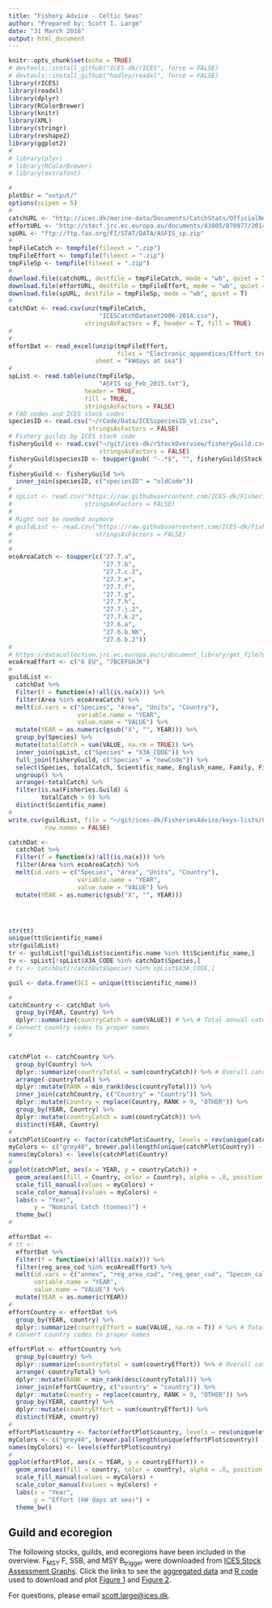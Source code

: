 ```yaml
---
title: "Fishery Advice - Celtic Seas"
author: "Prepared by: Scott I. Large"
date: "31 March 2016"
output: html_document
---
```


```r
knitr::opts_chunk$set(echo = TRUE)
# devtools::install_github("ICES-dk/rICES", force = FALSE)
# devtools::install_github("hadley/readxl", force = FALSE)
library(rICES)
library(readxl)
library(dplyr)
library(RColorBrewer)
library(knitr)
library(XML)
library(stringr)
library(reshape2)
library(ggplot2)
#
# library(plyr)
# library(RColorBrewer)
# library(extrafont)

# 
plotDir = "output/"
options(scipen = 5)
# 
catchURL <- "http://ices.dk/marine-data/Documents/CatchStats/OfficialNominalCatches.zip"
effortURL <- "http://stecf.jrc.ec.europa.eu/documents/43805/870977/2014_STECF+14-20+-+Fishing+Effort+Regimes+data+tables.zip"
spURL <- "ftp://ftp.fao.org/FI/STAT/DATA/ASFIS_sp.zip"
# 
tmpFileCatch <- tempfile(fileext = ".zip")
tmpFileEffort <- tempfile(fileext = ".zip")
tmpFileSp <- tempfile(fileext = ".zip")
# 
download.file(catchURL, destfile = tmpFileCatch, mode = "wb", quiet = T)
download.file(effortURL, destfile = tmpFileEffort, mode = "wb", quiet = T)
download.file(spURL, destfile = tmpFileSp, mode = "wb", quiet = T)
# 
catchDat <- read.csv(unz(tmpFileCatch,
                         "ICESCatchDataset2006-2014.csv"),
                     stringsAsFactors = F, header = T, fill = TRUE)
# 
# 
effortDat <- read_excel(unzip(tmpFileEffort, 
                              files = "Electronic_appendices/Effort_trends_by_country.xlsx"),
                        sheet = "kWdays at sea")
# 
spList <- read.table(unz(tmpFileSp,
                         "ASFIS_sp_Feb_2015.txt"),
                     header = TRUE,
                     fill = TRUE,
                     stringsAsFactors = FALSE)
# FAO codes and ICES stock codes 
speciesID <- read.csv("~/rCode/Data/ICESspeciesID_v1.csv",
                      stringsAsFactors = FALSE)
# Fishery guilds by ICES stock code
fisheryGuild <- read.csv("~/git/ices-dk/rStockOverview/fisheryGuild.csv",
                         stringsAsFactors = FALSE)
fisheryGuild$speciesID <- toupper(gsub( "-.*$", "", fisheryGuild$Stock.code))
# 
fisheryGuild <- fisheryGuild %>%
  inner_join(speciesID, c("speciesID" = "oldCode")) 
# 
# spList <- read.csv("https://raw.githubusercontent.com/ICES-dk/FisheriesAdvice/master/keys-lists/species.list",
#                    stringsAsFactors = FALSE)
# 
# Might not be needed anymore
# guildList <- read.csv("https://raw.githubusercontent.com/ICES-dk/FisheriesAdvice/master/keys-lists/guild.list",
#                       stringsAsFactors = FALSE)
#  
# 
ecoAreaCatch <- toupper(c("27.7.a",
                          "27.7.b", 
                          "27.7.c.2", 
                          "27.7.e", 
                          "27.7.f", 
                          "27.7.g", 
                          "27.7.h",
                          "27.7.j.2", 
                          "27.7.k.2", 
                          "27.6.a",
                          "27.6.b.NK",
                          "27.6.b.2"))
# 
# https://datacollection.jrc.ec.europa.eu/c/document_library/get_file?uuid=62841ee4-dbbd-4628-a7a7-5036ce5d415b&groupId=10213
ecoAreaEffort <- c("6 EU", "7BCEFGHJK")
# 
guildList <- 
  catchDat %>%
  Filter(f = function(x)!all(is.na(x))) %>%
  filter(Area %in% ecoAreaCatch) %>%
  melt(id.vars = c("Species", "Area", "Units", "Country"),
                   variable.name = "YEAR",
                   value.name = "VALUE") %>%
  mutate(YEAR = as.numeric(gsub("X", "", YEAR))) %>%
  group_by(Species) %>%
  mutate(totalCatch = sum(VALUE, na.rm = TRUE)) %>%
  inner_join(spList, c("Species" = "X3A_CODE")) %>%
  full_join(fisheryGuild, c("Species" = "newCode")) %>%
  select(Species, totalCatch, Scientific_name, English_name, Family, Fisheries.Guild) %>%
  ungroup() %>%
  arrange(-totalCatch) %>%
  filter(is.na(Fisheries.Guild) &
         totalCatch > 0) %>%
  distinct(Scientific_name)
# 
write.csv(guildList, file = "~/git/ices-dk/FisheriesAdvice/keys-lists/CS_spGuildList.csv",
          row.names = FALSE)


```

```r
catchDat <-
  catchDat %>%
  Filter(f = function(x)!all(is.na(x))) %>%
  filter(Area %in% ecoAreaCatch) %>%
  melt(id.vars = c("Species", "Area", "Units", "Country"),
                   variable.name = "YEAR",
                   value.name = "VALUE") %>%
  mutate(YEAR = as.numeric(gsub("X", "", YEAR)))




str(tt)
unique(tt$Scientific_name)
str(guildList)
tr <- guildList[!guildList$scientific.name %in% tt$Scientific_name,]
tv <- spList[!spList$X3A_CODE %in% catchDat$Species,]
# tv <- catchDat[!catchDat$Species %in% spList$X3A_CODE,]

guil <- data.frame(SCI = unique(tt$scientific_name))

#
catchCountry <- catchDat %>%
  group_by(YEAR, Country) %>%
  dplyr::summarize(countryCatch = sum(VALUE)) # %>% # Total annual catch
# Convert country codes to proper names
#



```

```r
catchPlot <- catchCountry %>%
  group_by(Country) %>%
  dplyr::summarize(countryTotal = sum(countryCatch)) %>% # Overall catch to order plot
  arrange(-countryTotal) %>%
  dplyr::mutate(RANK = min_rank(desc(countryTotal))) %>% 
  inner_join(catchCountry, c("Country" = "Country")) %>%
  dplyr::mutate(Country = replace(Country, RANK > 9, "OTHER")) %>%
  group_by(YEAR, Country) %>%
  dplyr::mutate(countryCatch = sum(countryCatch)) %>%
  distinct(YEAR, Country)
# 
catchPlot$Country <- factor(catchPlot$Country, levels = rev(unique(catchPlot$Country)))
myColors <- c("grey40", brewer.pal(length(unique(catchPlot$Country)) - 1, "Spectral"))
names(myColors) <- levels(catchPlot$Country)
#
ggplot(catchPlot, aes(x = YEAR, y = countryCatch)) +
  geom_area(aes(fill = Country, color = Country), alpha = .8, position = "stack") +
  scale_fill_manual(values = myColors) +
  scale_color_manual(values = myColors) +
  labs(x = "Year",
       y = "Nominal Catch (tonnes)") +
  theme_bw() 
# 
```


```r
effortDat <-
# tt <- 
  effortDat %>%
  Filter(f = function(x)!all(is.na(x))) %>%
  filter(reg_area_cod %in% ecoAreaEffort) %>%
  melt(id.vars = c("annex", "reg_area_cod", "reg_gear_cod", "Specon_calc", "country", "vessel_length"), 
       variable.name = "YEAR",
       value.name = "VALUE") %>%
  mutate(YEAR = as.numeric(YEAR))
#
effortCountry <- effortDat %>%
  group_by(YEAR, country) %>%
  dplyr::summarize(countryEffort = sum(VALUE, na.rm = T)) # %>% # Total annual catch
# Convert country codes to proper names

```


```r
effortPlot <- effortCountry %>%
  group_by(country) %>%
  dplyr::summarize(countryTotal = sum(countryEffort)) %>% # Overall catch to order plot
  arrange(-countryTotal) %>%
  dplyr::mutate(RANK = min_rank(desc(countryTotal))) %>% 
  inner_join(effortCountry, c("country" = "country")) %>%
  dplyr::mutate(country = replace(country, RANK > 9, "OTHER")) %>%
  group_by(YEAR, country) %>%
  dplyr::mutate(countryEffort = sum(countryEffort)) %>%
  distinct(YEAR, country)
# 
effortPlot$country <- factor(effortPlot$country, levels = rev(unique(effortPlot$country)))
myColors <- c("grey40", brewer.pal(length(unique(effortPlot$country)) - 1, "Spectral"))
names(myColors) <- levels(effortPlot$country)
#
ggplot(effortPlot, aes(x = YEAR, y = countryEffort)) +
  geom_area(aes(fill = country, color = country), alpha = .8, position = "stack") +
  scale_fill_manual(values = myColors) +
  scale_color_manual(values = myColors) +
  labs(x = "Year",
       y = "Effort (kW days at sea)") +
  theme_bw() 
```

## Guild and ecoregion

The following stocks, guilds, and ecoregions have been included in the overview. F~MSY~ F, SSB, and MSY B~trigger~ were downloaded from [ICES Stock Assessment Graphs](http://ices.dk/marine-data/tools/Pages/stock-assessment-graphs.aspx). Click the links to see the [aggregated data](https://github.com/ICES-dk/rStockOverview/blob/master/NordicCouncilRefPoints.csv) and [R code](https://github.com/ICES-dk/rStockOverview/blob/master/nordicIndicators.rmd) used to download and plot  [Figure 1](https://github.com/ICES-dk/rStockOverview/blob/master/output/NordicCouncilRefPoints_ALL.png) and [Figure 2](https://github.com/ICES-dk/rStockOverview/blob/master/output/NordicCouncilRefPoints_ecoregion-guild.png).

For questions, please email <A HREF="mailto:scott.large@ices.dk?subject=Nordic Council plots">scott.large@ices.dk</A>.

<!-- ```{r guildlist, echo=FALSE, include=TRUE} -->
<!-- # -->
<!-- guildList <- read.csv("~/git/ices-dk/rStockOverview/fisheryGuild.csv") -->
<!-- # -->
<!-- guildList <- guildList %>% -->
<!--   rename(Stock = Stock.code, -->
<!--          GUILD = Fisheries.Guild) %>% -->
<!--   filter(GUILD %in% c("pelagic", "benthic", "demersal")) %>% -->
<!--   mutate(Stock = tolower(Stock), -->
<!--          Stock = gsub("[[:space:]]", "", Stock)) -->
<!-- # -->

<!-- overTable <- guildList %>% -->
<!--   inner_join(stockTable, c("Stock" = "STOCKID")) %>% -->
<!--   rename(ECOREGION = EcoRegion) %>% -->
<!--   distinct(ECOREGION, GUILD, Stock) %>% -->
<!--   select(ECOREGION, GUILD, Stock, FMSY, MSYBtrigger) %>% -->
<!--   filter(ECOREGION %in% c("North Sea", "Iceland and East Greenland", -->
<!--                           "Widely distributed and migratory stocks", -->
<!--                           "Baltic Sea", "Faroe Plateau Ecosystem", -->
<!--                           "Barents Sea and Norwegian Sea")) %>% -->
<!--   filter(!is.na(FMSY) | !is.na(MSYBtrigger)) %>% -->
<!--   arrange(ECOREGION, GUILD) -->
<!-- # -->
<!-- knitr::kable(overTable, format="markdown") -->
<!-- ``` -->


<!-- ```{r stocktable, echo = FALSE} -->
<!-- # -->
<!-- df <- guildList %>% -->
<!--   inner_join(stockTable, c("Stock" = "STOCKID")) %>% -->
<!--   rename(ECOREGION = EcoRegion) %>% -->
<!--   filter(SpeciesName != "Psetta maxima (historic name)" & -->
<!--            Stock %in% unique(guildList$Stock) & -->
<!--            ECOREGION %in% c("North Sea", "Iceland and East Greenland", -->
<!--                           "Widely distributed and migratory stocks", -->
<!--                           "Baltic Sea", "Faroe Plateau Ecosystem", -->
<!--                           "Barents Sea and Norwegian Sea")) %>% -->
<!--   mutate(fishingPressureDescription = gsub("Fishing Pressure: " , "", fishingPressureDescription), -->
<!--          fishingPressureDescription = gsub("Fishing pressure: " , "", fishingPressureDescription), -->
<!--          stockSizeDescription = ifelse(stockSizeDescription == "NA", "Stock Size: Relative", stockSizeDescription), -->
<!--          FmsyDescription = "FMSY", -->
<!--          stockSizeDescription = gsub("Stock Size: ", "", stockSizeDescription)) %>% -->
<!--   filter(stockSizeDescription != "B/BMSY" | -->
<!--            fishingPressureDescription != "F/FMSY") %>% -->
<!--   group_by(Stock) %>% -->
<!--   mutate(F_FMSY = F / FMSY, -->
<!--          SSB_MSYBtrigger = SSB / MSYBtrigger) %>% -->
<!--   melt(id.vars = c("AssessmentYear",  "ECOREGION", "GUILD","Stock", "Year"), -->
<!--        measure.vars = c("F_FMSY", "SSB_MSYBtrigger"), -->
<!--        variable.name = "METRIC", -->
<!--        value.name = "VALUE") %>% -->
<!--   rename(STOCKID = Stock, -->
<!--          YEAR = Year, -->
<!--          stockValue = VALUE) %>% -->
<!--   filter(!is.na(stockValue)) %>% # remove NA VALUE -->
<!--   group_by(ECOREGION, GUILD, METRIC, YEAR) %>% -->
<!--   mutate(ecoGuildMean = mean(stockValue)) %>% -->
<!--   group_by(ECOREGION, METRIC, YEAR) %>% -->
<!--   mutate(ecoValue = mean(stockValue)) %>% -->
<!--   group_by(METRIC, GUILD, YEAR) %>% -->
<!--   mutate(allMean = mean(stockValue)) -->

<!-- write.csv(df, file = "~/git/ices-dk/rStockOverview/NordicCouncilRefPoints.csv", -->
<!--           row.names = FALSE) -->
<!-- # -->
<!-- ``` -->

<!-- ## Figure 1. ## -->

<!-- F/F~MSY~ and SSB/MSY B~trigger~ averaged by guild for all ecoregions. [Link to .png](https://github.com/ICES-dk/rStockOverview/blob/master/output/NordicCouncilRefPoints_ALL.png) -->

<!-- ```{r echo = FALSE, include = TRUE} -->
<!-- df %>% -->
<!--   ungroup() %>% -->
<!--   distinct(GUILD, METRIC, YEAR) %>% -->
<!--   ggplot(aes(x = YEAR, y = allMean, col = GUILD)) + -->
<!--   geom_line() + -->
<!--   geom_hline(yintercept = 1, col = "grey40", linetype = "dashed") + -->
<!--   # scale_y_continuous(limits = c(0, 3.2)) + -->
<!--   scale_color_manual(values = c("#7fc97f","#ef3b2c","#662506")) + -->
<!--   facet_grid(~METRIC) + -->
<!--   theme_bw() + -->
<!--   theme(legend.position = "bottom", -->
<!--         strip.text = element_text(size = 12, angle = 0, hjust = 0), -->
<!--         strip.background = element_blank(), -->
<!--         legend.key = element_rect(colour = NA)) + -->
<!--   labs(x = "Year", y = "Metric") -->
<!-- ggsave(filename = paste0(plotDir, "NordicCouncilRefPoints_ALL.png"), width = 6.5, -->
<!--        height = 4.5) -->
<!-- ``` -->
<!-- \pagebreak -->

<!-- ## Figure 2. ## -->

<!-- F/F~MSY~ and SSB/MSY B~trigger~ averaged for each ecoregion and guild. [Link to .png](https://github.com/ICES-dk/rStockOverview/blob/master/output/NordicCouncilRefPoints_ecoregion-guild.png) -->

<!-- ```{r echo = FALSE, include = TRUE} -->

<!-- df %>% -->
<!--   mutate(ECOGUILD = paste0(ECOREGION,", ", GUILD)) %>% -->
<!--   ungroup() %>% -->
<!--   # select(ECOGUILD, METRIC, YEAR, ecoGuildMean) %>% -->
<!--   distinct(ECOGUILD, METRIC, YEAR) %>% -->
<!--   filter(YEAR >= 1990) %>% -->
<!--   ggplot(aes(x = YEAR, y = ecoGuildMean, col = METRIC)) + -->
<!--   geom_line() + -->
<!--   geom_hline(yintercept = 1, col = "grey40", linetype = "dashed") + -->
<!--   # scale_y_continuous(limits = c(0, 3.2)) + -->
<!--   facet_grid(GUILD ~ ECOREGION) + -->
<!--   scale_color_manual(values = c("#386cb0","#fdb462")) + -->
<!--   theme_bw() + -->
<!--   theme(legend.position = "bottom", -->
<!--         strip.text = element_text(size = 6, angle = 0, hjust = 0), -->
<!--         axis.text.x = element_text(size = 6, angle = 45), -->
<!--         strip.background = element_blank(), -->
<!--         legend.key = element_rect(colour = NA)) + -->
<!--   labs(x = "Year", y = "Metric") -->
<!-- ggsave(filename = paste0(plotDir, "NordicCouncilRefPoints_ecoregion-guild.png"), width = 6.5, -->
<!--        height = 4.5) -->

<!-- ``` -->
